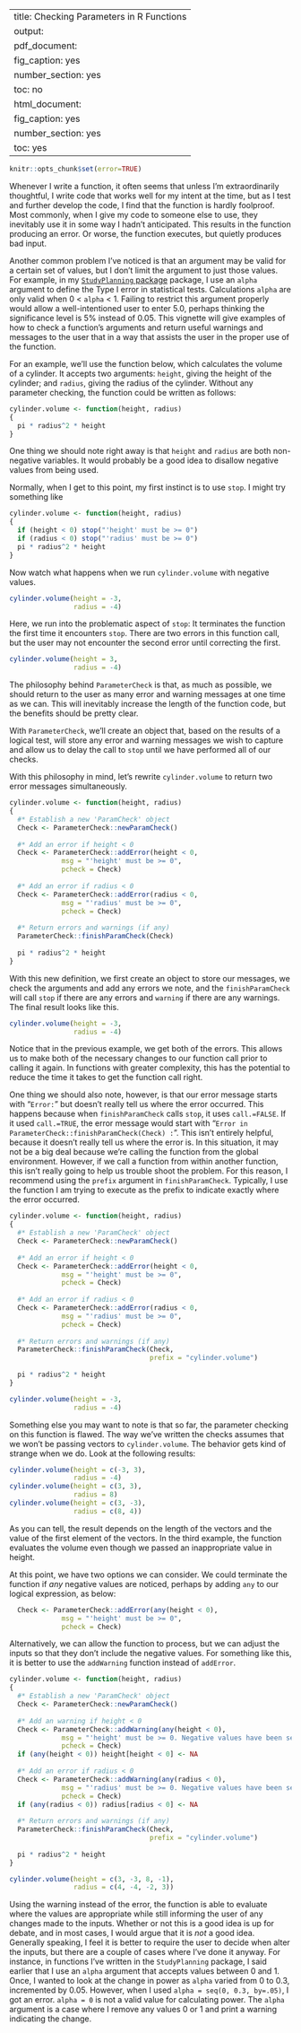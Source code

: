 <!--
%\VignetteEngine{knitr::knitr}
%\VignetteIndexEntry{Checking Parameters in R Functions}
-->
---
title: Checking Parameters in R Functions
output:
  pdf_document:
    fig_caption: yes
    number_section: yes
    toc: no
  html_document:
    fig_caption: yes
    number_section: yes
    toc: yes
---

```r
knitr::opts_chunk$set(error=TRUE)
```

Whenever I write a function, it often seems that unless I'm extraordinarily thoughtful, I write code that works well for my intent at the time, but as I test and further develop the code, I find that the function is hardly foolproof.  Most commonly, when I give my code to someone else to use, they inevitably use it in some way I hadn't anticipated.  This results in the function producing an error.  Or worse, the function executes, but quietly produces bad input.

Another common problem I've noticed is that an argument may be valid for a certain set of values, but I don't limit the argument to just those values.  For example, in my [`StudyPlanning` package](https://github.com/nutterb/StudyPlanning) package, I use an `alpha` argument to define the Type I error in statistical tests.  Calculations `alpha` are only valid when 0 < `alpha` < 1.  Failing to restrict this argument properly would allow a well-intentioned user to enter 5.0, perhaps thinking the significance level is 5% instead of 0.05.  This vignette will give examples of how to check a function's arguments and return useful warnings and messages to the user that in a way that assists the user in the proper use of the function.

For an example, we'll use the function below, which calculates the volume of a cylinder.  It accepts two arguments: `height`, giving the height of the cylinder; and `radius`, giving the radius of the cylinder.  Without any parameter checking, the function could be written as follows:

```r
cylinder.volume <- function(height, radius)
{
  pi * radius^2 * height  
}
```

One thing we should note right away is that `height` and `radius` are both non-negative variables.  It would probably be a good idea to disallow negative values from being used.

Normally, when I get to this point, my first instinct is to use `stop`.  I might try something like

```r
cylinder.volume <- function(height, radius)
{
  if (height < 0) stop("'height' must be >= 0")
  if (radius < 0) stop("'radius' must be >= 0")
  pi * radius^2 * height  
}
```

Now watch what happens when we run `cylinder.volume` with negative values.

```r
cylinder.volume(height = -3, 
                radius = -4)
```

Here, we run into the problematic aspect of `stop`: It terminates the function the first time it encounters `stop`.  There are two errors in this function call, but the user may not encounter the second error until correcting the first.

```r
cylinder.volume(height = 3, 
                radius = -4)
```

The philosophy behind `ParameterCheck` is that, as much as possible, we should return to the user as many error and warning messages at one time as we can.  This will inevitably increase the length of the function code, but the benefits should be pretty clear.

With `ParameterCheck`, we'll create an object that, based on the results of a logical test, will store any error and warning messages we wish to capture and allow us to delay the call to `stop` until we have performed all of our checks.

With this philosophy in mind, let's rewrite `cylinder.volume` to return two error messages simultaneously.

```r
cylinder.volume <- function(height, radius)
{
  #* Establish a new 'ParamCheck' object
  Check <- ParameterCheck::newParamCheck()
  
  #* Add an error if height < 0
  Check <- ParameterCheck::addError(height < 0,
             msg = "'height' must be >= 0",
             pcheck = Check)
  
  #* Add an error if radius < 0
  Check <- ParameterCheck::addError(radius < 0,
             msg = "'radius' must be >= 0",
             pcheck = Check)
  
  #* Return errors and warnings (if any)
  ParameterCheck::finishParamCheck(Check)
  
  pi * radius^2 * height 
}
```

With this new definition, we first create an object to store our messages, we check the arguments and add any errors we note, and the `finishParamCheck` will call `stop` if there are any errors and `warning` if there are any warnings.  The final result looks like this.

```r
cylinder.volume(height = -3,
                radius = -4)
```

Notice that in the previous example, we get both of the errors.  This allows us to make both of the necessary changes to our function call prior to calling it again.  In functions with greater complexity, this has the potential to reduce the time it takes to get the function call right.

One thing we should also note, however, is that our error message starts with "`Error:`" but doesn't really tell us where the error occurred.  This happens because when `finishParamCheck` calls `stop`, it uses `call.=FALSE`.  If it used `call.=TRUE`, the error message would start with "`Error in ParameterCheck::finishParamCheck(Check) :`".  This isn't entirely helpful, because it doesn't really tell us where the error is.  In this situation, it may not be a big deal because we're calling the function from the global environment.   However, if we call a function from within another function, this isn't really going to help us trouble shoot the problem.  For this reason, I recommend using the `prefix` argument in `finishParamCheck`.  Typically, I use the function I am trying to execute as the prefix to indicate exactly where the error occurred.

```r
cylinder.volume <- function(height, radius)
{
  #* Establish a new 'ParamCheck' object
  Check <- ParameterCheck::newParamCheck()
  
  #* Add an error if height < 0
  Check <- ParameterCheck::addError(height < 0,
             msg = "'height' must be >= 0",
             pcheck = Check)
  
  #* Add an error if radius < 0
  Check <- ParameterCheck::addError(radius < 0,
             msg = "'radius' must be >= 0",
             pcheck = Check)
  
  #* Return errors and warnings (if any)
  ParameterCheck::finishParamCheck(Check,
                                   prefix = "cylinder.volume")
  
  pi * radius^2 * height 
}

cylinder.volume(height = -3,
                radius = -4)
```

Something else you may want to note is that so far, the parameter checking on this function is flawed.  The way we've written the checks assumes that we won't be passing vectors to `cylinder.volume`.  The behavior gets kind of strange when we do.  Look at the following results:

```r
cylinder.volume(height = c(-3, 3),
                radius = -4)
cylinder.volume(height = c(3, 3),
                radius = 8)
cylinder.volume(height = c(3, -3),
                radius = c(8, 4))
```

As you can tell, the result depends on the length of the vectors and the value of the first element of the vectors.  In the third example, the function evaluates the volume even though we passed an inappropriate value in height.  

At this point, we have two options we can consider.  We could terminate the function if _any_ negative values are noticed, perhaps by adding `any` to our logical expression, as below:

```r
  Check <- ParameterCheck::addError(any(height < 0),
             msg = "'height' must be >= 0",
             pcheck = Check)
```

Alternatively, we can allow the function to process, but we can adjust the inputs so that they don't include the negative values.  For something like this, it is better to use the `addWarning` function instead of `addError`.

```r
cylinder.volume <- function(height, radius)
{
  #* Establish a new 'ParamCheck' object
  Check <- ParameterCheck::newParamCheck()
  
  #* Add an warning if height < 0
  Check <- ParameterCheck::addWarning(any(height < 0),
             msg = "'height' must be >= 0. Negative values have been set to NA",
             pcheck = Check)
  if (any(height < 0)) height[height < 0] <- NA
  
  #* Add an error if radius < 0
  Check <- ParameterCheck::addWarning(any(radius < 0),
             msg = "'radius' must be >= 0. Negative values have been set to NA",
             pcheck = Check)
  if (any(radius < 0)) radius[radius < 0] <- NA
  
  #* Return errors and warnings (if any)
  ParameterCheck::finishParamCheck(Check,
                                   prefix = "cylinder.volume")
  
  pi * radius^2 * height 
}

cylinder.volume(height = c(3, -3, 8, -1),
                radius = c(4, -4, -2, 3))
```

Using the warning instead of the error, the function is able to evaluate where the values are appropriate while still informing the user of any changes made to the inputs.  Whether or not this is a good idea is up for debate, and in most cases, I would argue that it is _not_ a good idea.  Generally speaking, I feel it is better to require the user to decide when alter the inputs, but there are a couple of cases where I've done it anyway.  For instance, in functions I've written in the `StudyPlanning` package, I said earlier that I use an `alpha` argument that accepts values between 0 and 1.  Once, I wanted to look at the change in power as `alpha` varied from 0 to 0.3, incremented by 0.05.  However, when I used `alpha = seq(0, 0.3, by=.05)`, I got an error.  `alpha = 0` is not a valid value for calculating power.  The `alpha` argument is a case where I remove any values 0 or 1 and print a warning indicating the change.  

